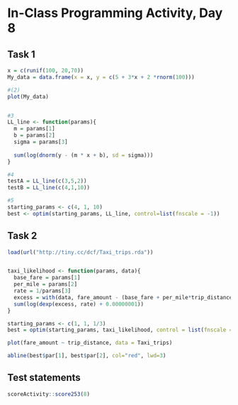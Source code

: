 # In-Class Programming Activity, Day 8

## Task 1
```r
x = c(runif(100, 20,70))
My_data = data.frame(x = x, y = c(5 + 3*x + 2 *rnorm(100))) 

#(2)
plot(My_data)


#3 
LL_line <- function(params){
  m = params[1]  
  b = params[2] 
  sigma = params[3]
  
  sum(log(dnorm(y - (m * x + b), sd = sigma)))
}

#4
testA = LL_line(c(3,5,2))
testB = LL_line(c(4,1,10))

#5
starting_params <- c(4, 1, 10)
best <- optim(starting_params, LL_line, control=list(fnscale = -1))
```


## Task 2 
```r
load(url("http://tiny.cc/dcf/Taxi_trips.rda"))


taxi_likelihood <- function(params, data){
  base_fare = params[1]
  per_mile = params[2]
  rate = 1/params[3]
  excess = with(data, fare_amount - (base_fare + per_mile*trip_distance))
  sum(log(dexp(excess, rate) + 0.00000001))
}

starting_params <- c(1, 1, 1/3)
best = optim(starting_params, taxi_likelihood, control = list(fnscale = -1), data = Taxi_trips)

plot(fare_amount ~ trip_distance, data = Taxi_trips)

abline(best$par[1], best$par[2], col="red", lwd=3)
```

## Test statements

```r
scoreActivity::score253(8)
```